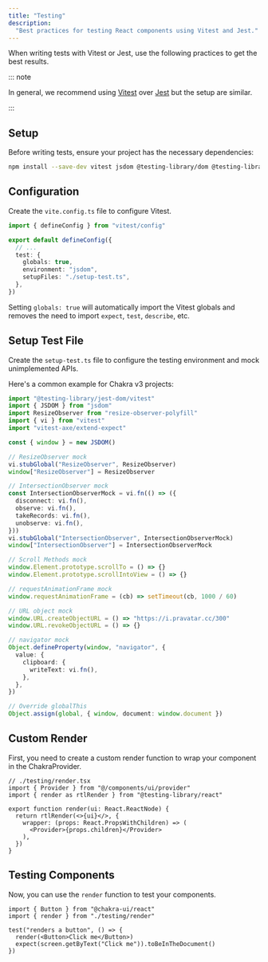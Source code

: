 ```yaml
---
title: "Testing"
description:
  "Best practices for testing React components using Vitest and Jest."
---
```


When writing tests with Vitest or Jest, use the following practices to get the
best results.

::: note

In general, we recommend using [Vitest](https://vitest.dev/) over
[Jest](https://jestjs.io/) but the setup are similar.

:::

## Setup

Before writing tests, ensure your project has the necessary dependencies:

```sh
npm install --save-dev vitest jsdom @testing-library/dom @testing-library/jest-dom @testing-library/react @testing-library/user-event
```

## Configuration

Create the `vite.config.ts` file to configure Vitest.

```ts
import { defineConfig } from "vitest/config"

export default defineConfig({
  // ...
  test: {
    globals: true,
    environment: "jsdom",
    setupFiles: "./setup-test.ts",
  },
})
```

Setting `globals: true` will automatically import the Vitest globals and removes
the need to import `expect`, `test`, `describe`, etc.

## Setup Test File

Create the `setup-test.ts` file to configure the testing environment and mock
unimplemented APIs.

Here's a common example for Chakra v3 projects:

```ts
import "@testing-library/jest-dom/vitest"
import { JSDOM } from "jsdom"
import ResizeObserver from "resize-observer-polyfill"
import { vi } from "vitest"
import "vitest-axe/extend-expect"

const { window } = new JSDOM()

// ResizeObserver mock
vi.stubGlobal("ResizeObserver", ResizeObserver)
window["ResizeObserver"] = ResizeObserver

// IntersectionObserver mock
const IntersectionObserverMock = vi.fn(() => ({
  disconnect: vi.fn(),
  observe: vi.fn(),
  takeRecords: vi.fn(),
  unobserve: vi.fn(),
}))
vi.stubGlobal("IntersectionObserver", IntersectionObserverMock)
window["IntersectionObserver"] = IntersectionObserverMock

// Scroll Methods mock
window.Element.prototype.scrollTo = () => {}
window.Element.prototype.scrollIntoView = () => {}

// requestAnimationFrame mock
window.requestAnimationFrame = (cb) => setTimeout(cb, 1000 / 60)

// URL object mock
window.URL.createObjectURL = () => "https://i.pravatar.cc/300"
window.URL.revokeObjectURL = () => {}

// navigator mock
Object.defineProperty(window, "navigator", {
  value: {
    clipboard: {
      writeText: vi.fn(),
    },
  },
})

// Override globalThis
Object.assign(global, { window, document: window.document })
```

## Custom Render

First, you need to create a custom render function to wrap your component in the
ChakraProvider.

```tsx title="test-utils/render.tsx"
// ./testing/render.tsx
import { Provider } from "@/components/ui/provider"
import { render as rtlRender } from "@testing-library/react"

export function render(ui: React.ReactNode) {
  return rtlRender(<>{ui}</>, {
    wrapper: (props: React.PropsWithChildren) => (
      <Provider>{props.children}</Provider>
    ),
  })
}
```

## Testing Components

Now, you can use the `render` function to test your components.

```tsx title="testing/render.tsx"
import { Button } from "@chakra-ui/react"
import { render } from "./testing/render"

test("renders a button", () => {
  render(<Button>Click me</Button>)
  expect(screen.getByText("Click me")).toBeInTheDocument()
})
```
